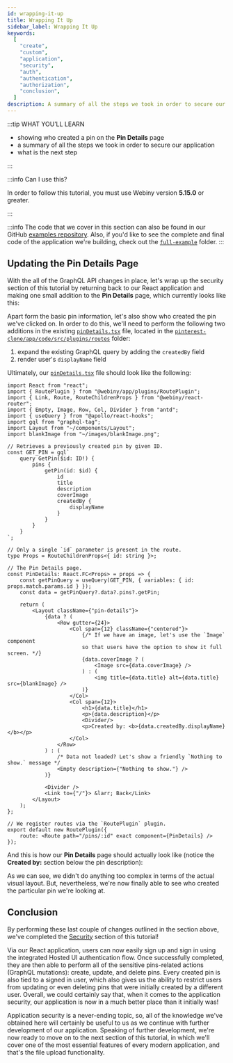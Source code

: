 ```yaml
---
id: wrapping-it-up
title: Wrapping It Up
sidebar_label: Wrapping It Up
keywords:
  [
    "create",
    "custom",
    "application",
    "security",
    "auth",
    "authentication",
    "authorization",
    "conclusion",
  ]
description: A summary of all the steps we took in order to secure our application.
---
```



:::tip WHAT YOU’LL LEARN

- showing who created a pin on the **Pin Details** page
- a summary of all the steps we took in order to secure our application
- what is the next step

:::

:::info Can I use this?

In order to follow this tutorial, you must use Webiny version **5.15.0** or greater.

:::

:::info
The code that we cover in this section can also be found in our GitHub [examples repository](https://github.com/webiny/webiny-examples/tree/master/create-custom-application/05-security/06-wrapping-it-up). Also, if you'd like to see the complete and final code of the application we're building, check out the [`full-example`](https://github.com/webiny/webiny-examples/tree/master/create-custom-application/full-example) folder.
:::


## Updating the Pin Details Page

With the all of the GraphQL API changes in place, let's wrap up the security section of this tutorial by returning back to our React application and making one small addition to the **Pin Details** page, which currently looks like this:

<CenteredImage src={pinDetailsCurrent} alt="Current Profile Details Page"/>

Apart form the basic pin information, let's also show who created the pin we've clicked on. In order to do this, we'll need to perform the following two additions in the existing [`pinDetails.tsx`](https://github.com/webiny/webiny-examples/blob/master/create-custom-application/05-security/06-wrapping-it-up/pinterest-clone/app/code/src/plugins/routes/pinDetails.tsx) file, located in the [`pinterest-clone/app/code/src/plugins/routes`](https://github.com/webiny/webiny-examples/blob/master/create-custom-application/05-security/06-wrapping-it-up/pinterest-clone/app/code/src/plugins/routes) folder:
1. expand the existing GraphQL query by adding the `createdBy` field
2. render user's `displayName` field

Ultimately, our [`pinDetails.tsx`](https://github.com/webiny/webiny-examples/blob/master/create-custom-application/05-security/06-wrapping-it-up/pinterest-clone/app/code/src/plugins/routes/pinDetails.tsx) file should look like the following:

```tsx title="pinterest-clone/app/code/src/plugins/routes/pinDetails.tsx" {19-21,51-52}
import React from "react";
import { RoutePlugin } from "@webiny/app/plugins/RoutePlugin";
import { Link, Route, RouteChildrenProps } from "@webiny/react-router";
import { Empty, Image, Row, Col, Divider } from "antd";
import { useQuery } from "@apollo/react-hooks";
import gql from "graphql-tag";
import Layout from "~/components/Layout";
import blankImage from "~/images/blankImage.png";

// Retrieves a previously created pin by given ID.
const GET_PIN = gql`
    query GetPin($id: ID!) {
        pins {
            getPin(id: $id) {
                id
                title
                description
                coverImage
                createdBy {
                    displayName
                }
            }
        }
    }
`;

// Only a single `id` parameter is present in the route.
type Props = RouteChildrenProps<{ id: string }>;

// The Pin Details page.
const PinDetails: React.FC<Props> = props => {
    const getPinQuery = useQuery(GET_PIN, { variables: { id: props.match.params.id } });
    const data = getPinQuery?.data?.pins?.getPin;

    return (
        <Layout className={"pin-details"}>
            {data ? (
                <Row gutter={24}>
                    <Col span={12} className={"centered"}>
                        {/* If we have an image, let's use the `Image` component
                        so that users have the option to show it full screen. */}
                        {data.coverImage ? (
                            <Image src={data.coverImage} />
                        ) : (
                            <img title={data.title} alt={data.title} src={blankImage} />
                        )}
                    </Col>
                    <Col span={12}>
                        <h1>{data.title}</h1>
                        <p>{data.description}</p>
                        <Divider/>
                        <p>Created by: <b>{data.createdBy.displayName}</b></p>
                    </Col>
                </Row>
            ) : (
                /* Data not loaded? Let's show a friendly `Nothing to show.` message */
                <Empty description={"Nothing to show."} />
            )}

            <Divider />
            <Link to={"/"}> &larr; Back</Link>
        </Layout>
    );
};

// We register routes via the `RoutePlugin` plugin.
export default new RoutePlugin({
    route: <Route path="/pins/:id" exact component={PinDetails} />
});
```

And this is how our **Pin Details** page should actually look like (notice the **Created by:** section below the pin description):

<CenteredImage src={pinDetails} alt="Updated Profile Details Page"/>

As we can see, we didn't do anything too complex in terms of the actual visual layout. But, nevertheless, we're now finally able to see who created the particular pin we're looking at.

## Conclusion

By performing these last couple of changes outlined in the section above, we've completed the [Security](/docs/tutorials/create-custom-application/security/introduction) section of this tutorial!

Via our React application, users can now easily sign up and sign in using the integrated Hosted UI authentication flow. Once successfully completed, they are then able to perform all of the sensitive pins-related actions (GraphQL mutations): create, update, and delete pins. Every created pin is also tied to a signed in user, which also gives us the ability to restrict users from updating or even deleting pins that were initially created by a different user. Overall, we could certainly say that, when it comes to the application security, our application is now in a much better place than it initially was!

Application security is a never-ending topic, so, all of the knowledge we've obtained here will certainly be useful to us as we continue with further development of our application. Speaking of further development, we're now ready to move on to the next section of this tutorial, in which we'll cover one of the most essential features of every modern application, and that's the file upload functionality.



